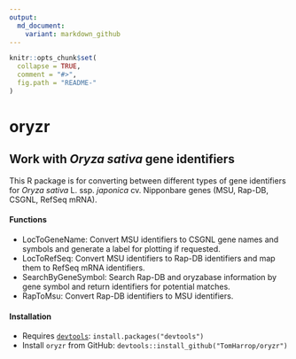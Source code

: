 ```yaml
---
output:
  md_document:
    variant: markdown_github
---
```


```r
knitr::opts_chunk$set(
  collapse = TRUE,
  comment = "#>",
  fig.path = "README-"
)
```


# oryzr

## Work with *Oryza sativa* gene identifiers

This R package is for converting between different types of gene identifiers for *Oryza sativa* L. ssp. *japonica* cv. Nipponbare genes (MSU, Rap-DB, CSGNL, RefSeq mRNA).

#### Functions

* LocToGeneName: Convert MSU identifiers to CSGNL gene names and symbols and generate a label for plotting if requested.
* LocToRefSeq: Convert MSU identifiers to Rap-DB identifiers and map them to RefSeq mRNA identifiers.
* SearchByGeneSymbol: Search Rap-DB and oryzabase information by gene symbol and return identifiers for potential matches.
* RapToMsu: Convert Rap-DB identifiers to MSU identifiers.

#### Installation

* Requires [`devtools`](https://github.com/hadley/devtools): `install.packages("devtools")`
* Install `oryzr` from GitHub: `devtools::install_github("TomHarrop/oryzr")`

